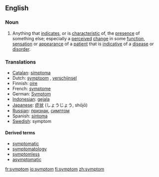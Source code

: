 ==English==

===Noun===
{{en-noun-reg}}

# Anything that [[indicate]]s, or is [[characteristic]] of,  the [[presence]] of something else; especially a [[perceived]] [[change]] in some [[function]], [[sensation]] or [[appearance]] of a [[patient]] that is [[indicative]] of a [[disease]] or [[disorder]].

===Translations===
*[[Catalan]]: [[símptoma]] {{m}}
*Dutch: [[symptoom]] {{n}}, [[verschijnsel]] {{n}}
*Finnish: [[oire]]
*French: [[symptome]] {{m}}
*German: [[Symptom]] {{n}}
*[[Indonesian]]: [[gejala]]
*[[Japanese]]: [[症状]] (しょうじょう, shōjō)
*[[Russian]]: [[признак]], [[симптом]]
*Spanish: [[síntoma]] {{m}}
*[[Swedish]]: symptom

====Derived terms====
* [[symptomatic]]
* [[symptomatology]]
* [[symptomless]]
* [[asymptomatic]]

[[fr:symptom]]
[[io:symptom]]
[[fi:symptom]]
[[zh:symptom]]